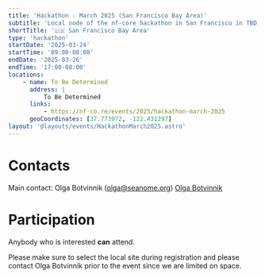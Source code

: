 ```yaml
---
title: 'Hackathon - March 2025 (San Francisco Bay Area)'
subtitle: 'Local node of the nf-core hackathon in San Francisco in TBD Location'
shortTitle: '🇺🇸 San Francisco Bay Area'
type: 'hackathon'
startDate: '2025-03-24'
startTime: '09:00-08:00'
endDate: '2025-03-26'
endTime: '17:00-08:00'
locations:
    - name: To Be Determined
      address: |
          To Be Determined
      links:
          - https://nf-co.re/events/2025/hackathon-march-2025
      geoCoordinates: [37.773972, -122.431297]
layout: '@layouts/events/HackathonMarch2025.astro'
---
```


# Contacts

Main contact: Olga Botvinnik ([olga@seanome.org](mailto:olga@seanome.org))
[<i class="fab fa-slack"></i> Olga Botvinnik](https://nfcore.slack.com/team/UU10KMQ1F)

# Participation

Anybody who is interested **can** attend.

Please make sure to select the local site during registration and please contact Olga Botvinnik prior to the event since we are limited on space.
